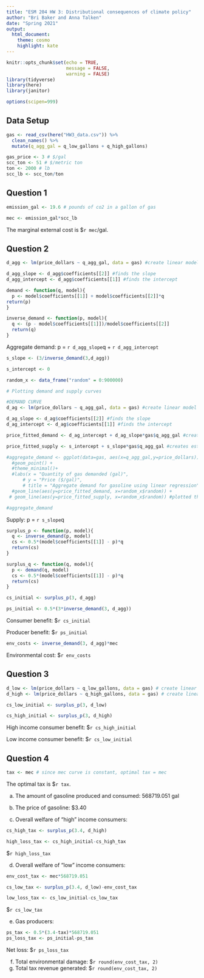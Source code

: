 ```yaml
---
title: "ESM 204 HW 3: Distributional consequences of climate policy"
author: "Bri Baker and Anna Talken"
date: "Spring 2021"
output:
  html_document:
    theme: cosmo
    highlight: kate
---
```


```r
knitr::opts_chunk$set(echo = TRUE, 
                      message = FALSE,
                      warning = FALSE)
library(tidyverse)
library(here)
library(janitor)

options(scipen=999)
```

## Data Setup
```r
gas <- read_csv(here("HW3_data.csv")) %>% 
  clean_names() %>% 
  mutate(q_agg_gal = q_low_gallons + q_high_gallons)

gas_price <- 3 # $/gal
scc_ton <- 51 # $/metric ton
ton <- 2000 # lb
scc_lb <- scc_ton/ton

```


## Question 1
```r
emission_gal <- 19.6 # pounds of co2 in a gallon of gas

mec <- emission_gal*scc_lb

```

The marginal external cost is $`r mec`/gal.


## Question 2

```r
d_agg <- lm(price_dollars ~ q_agg_gal, data = gas) #create linear model

d_agg_slope <- d_agg$coefficients[[2]] #finds the slope
d_agg_intercept <- d_agg$coefficients[[1]] #finds the intercept

demand <- function(q, model){
  p <- model$coefficients[[1]] + model$coefficients[[2]]*q
return(p)
}

inverse_demand <- function(p, model){
  q <- (p - model$coefficients[[1]])/model$coefficients[[2]]
  return(q)
}

```

Aggregate demand: p = `r d_agg_slope`q + `r d_agg_intercept`

```r
s_slope <- (3/inverse_demand(3,d_agg))

s_intercept <- 0
```

```r
random_x <- data_frame("random" = 0:900000)
```

```r
# Plotting demand and supply curves

#DEMAND CURVE
d_ag <- lm(price_dollars ~ q_agg_gal, data = gas) #create linear model

d_ag_slope <- d_ag$coefficients[[2]] #finds the slope
d_ag_intercept <- d_ag$coefficients[[1]] #finds the intercept

price_fitted_demand <- d_ag_intercept + d_ag_slope*gas$q_agg_gal #creates estimated line for demand

price_fitted_supply <- s_intercept + s_slope*gas$q_agg_gal #creates estimated line for supply

#aggregate_demand <- ggplot(data=gas, aes(x=q_agg_gal,y=price_dollars))+
  #geom_point() +
  #theme_minimal()+
  #labs(x = "Quantity of gas demanded (gal)",
      # y = "Price ($/gal)",
      # title = "Aggregate demand for gasoline using linear regression") +
  #geom_line(aes(y=price_fitted_demand, x=random_x$random)) +
 # geom_line(aes(y=price_fitted_supply, x=random_x$random)) #plotted the fitted relationship on the graph

#aggregate_demand

```

Supply: p = `r s_slope`q

```r

surplus_p <- function(p, model){
  q <- inverse_demand(p, model)
  cs <- 0.5*(model$coefficients[[1]] - p)*q
  return(cs)
}

surplus_q <- function(q, model){
  p <- demand(q, model)
  cs <- 0.5*(model$coefficients[[1]] - p)*q
  return(cs)
}

cs_initial <- surplus_p(3, d_agg)

ps_initial <- 0.5*(3*inverse_demand(3, d_agg))

```

Consumer benefit: $`r cs_initial`

Producer benefit: $`r ps_initial`

```r
env_costs <- inverse_demand(3, d_agg)*mec
```

Environmental cost: $`r env_costs`


## Question 3

```r

d_low <- lm(price_dollars ~ q_low_gallons, data = gas) # create linear model for low
d_high <- lm(price_dollars ~ q_high_gallons, data = gas) # create linear model for high

cs_low_initial <- surplus_p(3, d_low)

cs_high_initial <- surplus_p(3, d_high)

```

High income consumer benefit: $`r cs_high_initial`

Low income consumer benefit: $`r cs_low_initial`


## Question 4

```r

tax <- mec # since mec curve is constant, optimal tax = mec

```

The optimal tax is $`r tax`.

(a) The amount of gasoline produced and consumed: 568719.051 gal
(b) The price of gasoline: $3.40

(c) Overall welfare of "high" income consumers: 
```r
cs_high_tax <- surplus_p(3.4, d_high)

high_loss_tax <- cs_high_initial-cs_high_tax

```
$`r high_loss_tax`


(d) Overall welfare of "low" income consumers:
```r
env_cost_tax <- mec*568719.051

cs_low_tax <- surplus_p(3.4, d_low)-env_cost_tax

low_loss_tax <- cs_low_initial-cs_low_tax

```
$`r cs_low_tax`


(e) Gas producers:
```r

ps_tax <- 0.5*(3.4-tax)*568719.051
ps_loss_tax <- ps_initial-ps_tax

```
Net loss: $`r ps_loss_tax`

(f) Total environmental damage: $`r round(env_cost_tax, 2)`
(g) Total tax revenue generated: $`r round(env_cost_tax, 2)`


